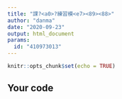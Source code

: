 ---
title: "課?<a0>?練習模<e7><89><88>"
author: "danma"
date: "2020-09-23"
output: html_document
params:
  id: "410973013"
---

```{r setup, include=FALSE}
knitr::opts_chunk$set(echo = TRUE)
```

## Your code

```{r}

```


```{r}

```

